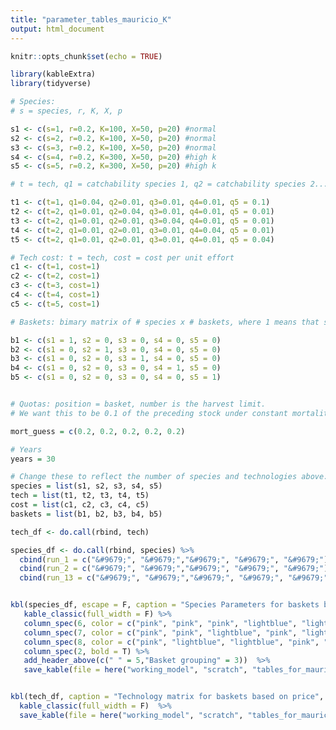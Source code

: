 ```yaml
---
title: "parameter_tables_mauricio_K"
output: html_document
---
```


```r
knitr::opts_chunk$set(echo = TRUE)

library(kableExtra)
library(tidyverse)
```

```r
# Species:
# s = species, r, K, X, p

s1 <- c(s=1, r=0.2, K=100, X=50, p=20) #normal
s2 <- c(s=2, r=0.2, K=100, X=50, p=20) #normal
s3 <- c(s=3, r=0.2, K=100, X=50, p=20) #normal
s4 <- c(s=4, r=0.2, K=300, X=50, p=20) #high k 
s5 <- c(s=5, r=0.2, K=300, X=50, p=20) #high k

# t = tech, q1 = catchability species 1, q2 = catchability species 2...

t1 <- c(t=1, q1=0.04, q2=0.01, q3=0.01, q4=0.01, q5 = 0.1)
t2 <- c(t=2, q1=0.01, q2=0.04, q3=0.01, q4=0.01, q5 = 0.01)
t3 <- c(t=2, q1=0.01, q2=0.01, q3=0.04, q4=0.01, q5 = 0.01)
t4 <- c(t=2, q1=0.01, q2=0.01, q3=0.01, q4=0.04, q5 = 0.01)
t5 <- c(t=2, q1=0.01, q2=0.01, q3=0.01, q4=0.01, q5 = 0.04)

# Tech cost: t = tech, cost = cost per unit effort
c1 <- c(t=1, cost=1)
c2 <- c(t=2, cost=1)
c3 <- c(t=3, cost=1)
c4 <- c(t=4, cost=1)
c5 <- c(t=5, cost=1)

# Baskets: bimary matrix of # species x # baskets, where 1 means that species is in that basket

b1 <- c(s1 = 1, s2 = 0, s3 = 0, s4 = 0, s5 = 0)
b2 <- c(s1 = 0, s2 = 1, s3 = 0, s4 = 0, s5 = 0)
b3 <- c(s1 = 0, s2 = 0, s3 = 1, s4 = 0, s5 = 0)
b4 <- c(s1 = 0, s2 = 0, s3 = 0, s4 = 1, s5 = 0)
b5 <- c(s1 = 0, s2 = 0, s3 = 0, s4 = 0, s5 = 1)


# Quotas: position = basket, number is the harvest limit.
# We want this to be 0.1 of the preceding stock under constant mortality, so this will have to change to just input constant m.

mort_guess = c(0.2, 0.2, 0.2, 0.2, 0.2)

# Years
years = 30
```

```r
# Change these to reflect the number of species and technologies above:
species = list(s1, s2, s3, s4, s5)
tech = list(t1, t2, t3, t4, t5)
cost = list(c1, c2, c3, c4, c5)
baskets = list(b1, b2, b3, b4, b5)
```

```r

tech_df <- do.call(rbind, tech)

```


```r
species_df <- do.call(rbind, species) %>% 
  cbind(run_1 = c("&#9679;", "&#9679;","&#9679;", "&#9679;", "&#9679;")) %>% 
  cbind(run_2 = c("&#9679;", "&#9679;","&#9679;", "&#9679;", "&#9679;")) %>% 
  cbind(run_13 = c("&#9679;", "&#9679;","&#9679;", "&#9679;", "&#9679;"))


kbl(species_df, escape = F, caption = "Species Parameters for baskets based on r", col.names = c("Species", "r", "K", "Starting stock", "Price", "Run 1", "Run 2", "Run 3")) %>% 
   kable_classic(full_width = F) %>% 
   column_spec(6, color = c("pink", "pink", "pink", "lightblue", "lightblue")) %>% 
   column_spec(7, color = c("pink", "pink", "lightblue", "pink", "lightblue")) %>% 
   column_spec(8, color = c("pink", "lightblue", "lightblue", "pink", "lightblue")) %>% 
   column_spec(2, bold = T) %>% 
   add_header_above(c(" " = 5,"Basket grouping" = 3))  %>% 
   save_kable(file = here("working_model", "scratch", "tables_for_mauricio", "K_sp_params.png"), zoom = 2)


kbl(tech_df, caption = "Technology matrix for baskets based on price", col.names = c("Technology", "Catchability\n sp. 1", "Catchability\n sp. 2", "Catchability\n sp. 3", "Catchability\n sp. 4", "Catchability\n sp. 5"), escape = F) %>% 
  kable_classic(full_width = F)  %>% 
  save_kable(file = here("working_model", "scratch", "tables_for_mauricio", "K_t_params.png"), zoom = 2)
```


